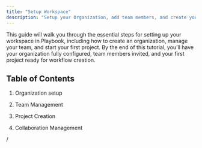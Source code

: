 ```yaml
---
title: "Setup Workspace"
description: "Setup your Organization, add team members, and create your first Project"
---
```


This guide will walk you through the essential steps for setting up your workspace in Playbook, including how to create an organization, manage your team, and start your first project. By the end of this tutorial, you’ll have your organization fully configured, team members invited, and your first project ready for workflow creation.

## Table of Contents

1. Organization setup

2. Team Management

3. Project Creation

4. Collaboration Management



/